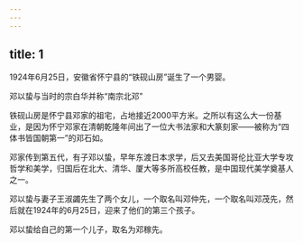 ```yaml
---
---
---
```

title: 1
---



1924年6月25日，安徽省怀宁县的“铁砚山房”诞生了一个男婴。

邓以蛰与当时的宗白华并称“南宗北邓”



铁砚山房是怀宁县邓家的祖宅，占地接近2000平方米。之所以有这么大一份基业，是因为怀宁邓家在清朝乾隆年间出了一位大书法家和大篆刻家——被称为“四体书皆国朝第一”的邓石如。

邓家传到第五代，有子邓以蛰，早年东渡日本求学，后又去美国哥伦比亚大学专攻哲学和美学，归国后在北大、清华、厦大等多所高校任教，是中国现代美学奠基人之一。

邓以蛰与妻子王淑蠲先生了两个女儿，一个取名叫邓仲先，一个取名叫邓茂先，然后就在1924年的6月25日，迎来了他们的第三个孩子。

邓以蛰给自己的第一个儿子，取名为邓稼先。